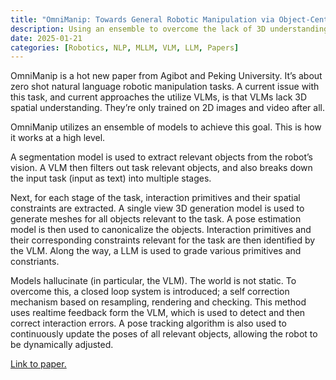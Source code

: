 ```yaml
---
title: "OmniManip: Towards General Robotic Manipulation via Object-Centric Interaction Primitives as Spatial Constraints"
description: Using an ensemble to overcome the lack of 3D understanding
date: 2025-01-21
categories: [Robotics, NLP, MLLM, VLM, LLM, Papers]
---
```


OmniManip is a hot new paper from Agibot and Peking University. It's about zero shot natural language robotic manipulation tasks. A current issue with this task, and current approaches the utilize VLMs, is that VLMs lack 3D spatial understanding. They're only trained on 2D images and video after all.

OmniManip utilizes an ensemble of models to achieve this goal. This is how it works at a high level.

A segmentation model is used to extract relevant objects from the robot's vision. A VLM then filters out task relevant objects, and also breaks down the input task (input as text) into multiple stages.

Next, for each stage of the task, interaction primitives and their spatial constraints are extracted. A single view 3D generation model is used to generate meshes for all objects relevant to the task. A pose estimation model is then used to canonicalize the objects. Interaction primitives and their corresponding constraints relevant for the task are then identified by the VLM. Along the way, a LLM is used to grade various primitives and constriants.

Models hallucinate (in particular, the VLM). The world is not static. To overcome this, a closed loop system is introduced; a self correction mechanism based on resampling, rendering and checking. This method uses realtime feedback form the VLM, which is used to detect and then correct interaction errors. A pose tracking algorithm is also used to continuously update the poses of all relevant objects, allowing the robot to be dynamically adjusted.

[Link to paper.](https://omnimanip.github.io/)